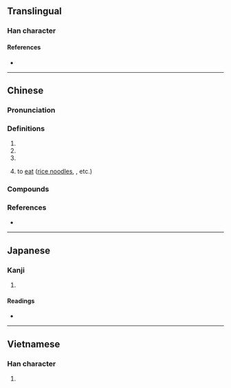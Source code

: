 {{character info}}
==Translingual==

===Han character===
{{Han char|rn=30|rad=口|as=10|sn=13|four=64093|canj=RJBF|ids=⿰口索}}

====References====
* {{Han ref|kx=0204.111|dkj=04135|hdz=10666.010|uh=55E6|ud=21990|bh=B6DB|bd=46811}}

----

==Chinese==
{{zh-forms}}

===Pronunciation===
{{zh-pron
|m=suō
|c=so1,sok3
|mn=so
|cat=a,v
}}

===Definitions===
{{zh-hanzi}}

# {{zh-used in|哆嗦}}
# {{zh-used in|囉嗦}}
# {{zh-used in|嗦嗦}}
# {{lb|zh|Guangxi Mandarin}} to [[eat]] ([[rice noodle]]s, ''{{w|luosifen}}'', etc.)

===Compounds===
{{zh-der|哆嗦|囉嗦|囉囉嗦嗦|囉哩囉嗦|哆囉哆嗦|打哆嗦}}

===References===
* {{R:yue:mfccd}}

----

==Japanese==

===Kanji===
{{ja-kanji|grade=|rs=口10}}

# {{rfdef|ja|sort=口10}}

====Readings====
* {{ja-readings|on=[[さ]] (sa)|kun=}}

----

==Vietnamese==

===Han character===
{{vi-readings|reading=sách|rs=口10}}

# {{rfdef|vi|sort=口10}}